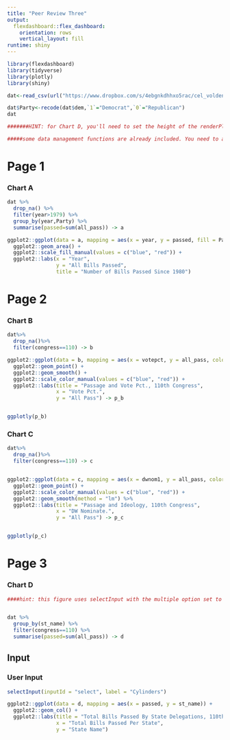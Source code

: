 ```yaml
---
title: "Peer Review Three"
output: 
  flexdashboard::flex_dashboard:
    orientation: rows
    vertical_layout: fill
runtime: shiny
---
```


```r
library(flexdashboard)
library(tidyverse)
library(plotly)
library(shiny)

dat<-read_csv(url("https://www.dropbox.com/s/4ebgnkdhhxo5rac/cel_volden_wiseman%20_coursera.csv?raw=1"))

dat$Party<-recode(dat$dem,`1`="Democrat",`0`="Republican")
dat

#######HINT: for Chart D, you'll need to set the height of the renderPlot, using the height argument. Try a value of 750.

#####some data management functions are already included. You need to add the visualization functions.

```


Page 1
======

### Chart A


```r
dat %>% 
  drop_na() %>% 
  filter(year>1979) %>% 
  group_by(year,Party) %>% 
  summarise(passed=sum(all_pass)) -> a

ggplot2::ggplot(data = a, mapping = aes(x = year, y = passed, fill = Party)) +
  ggplot2::geom_area() +
  ggplot2::scale_fill_manual(values = c("blue", "red")) +
  ggplot2::labs(x = "Year",
                y = "All Bills Passed",
                title = "Number of Bills Passed Since 1980")

```

Page 2
======

### Chart B

```r

dat%>%
  drop_na()%>%
  filter(congress==110) -> b

ggplot2::ggplot(data = b, mapping = aes(x = votepct, y = all_pass, color = Party)) +
  ggplot2::geom_point() +
  ggplot2::geom_smooth() +
  ggplot2::scale_color_manual(values = c("blue", "red")) +
  ggplot2::labs(title = "Passage and Vote Pct., 110th Congress",
                x = "Vote Pct.",
                y = "All Pass") -> p_b


ggplotly(p_b)


```



### Chart C

```r
dat%>%
  drop_na()%>%
  filter(congress==110) -> c


ggplot2::ggplot(data = c, mapping = aes(x = dwnom1, y = all_pass, color = Party)) +
  ggplot2::geom_point() +
  ggplot2::scale_color_manual(values = c("blue", "red")) +
  ggplot2::geom_smooth(method = "lm") %>% 
  ggplot2::labs(title = "Passage and Ideology, 110th Congress",
                x = "DW Nominate.",
                y = "All Pass") -> p_c


ggplotly(p_c)

```


Page 3
======

### Chart D



```r

####hint: this figure uses selectInput with the multiple option set to true and with the options set up so that all states are initially selected.


dat %>% 
  group_by(st_name) %>% 
  filter(congress==110) %>%
  summarise(passed=sum(all_pass)) -> d

```


Input{.sidebar}
----------------------------------------------------------------
### User Input

```r
selectInput(inputId = "select", label = "Cylinders")
```


```r
ggplot2::ggplot(data = d, mapping = aes(x = passed, y = st_name)) +
  ggplot2::geom_col() +
  ggplot2::labs(title = "Total Bills Passed By State Delegations, 110th Congress",
                x = "Total Bills Passed Per State",
                y = "State Name")

```
